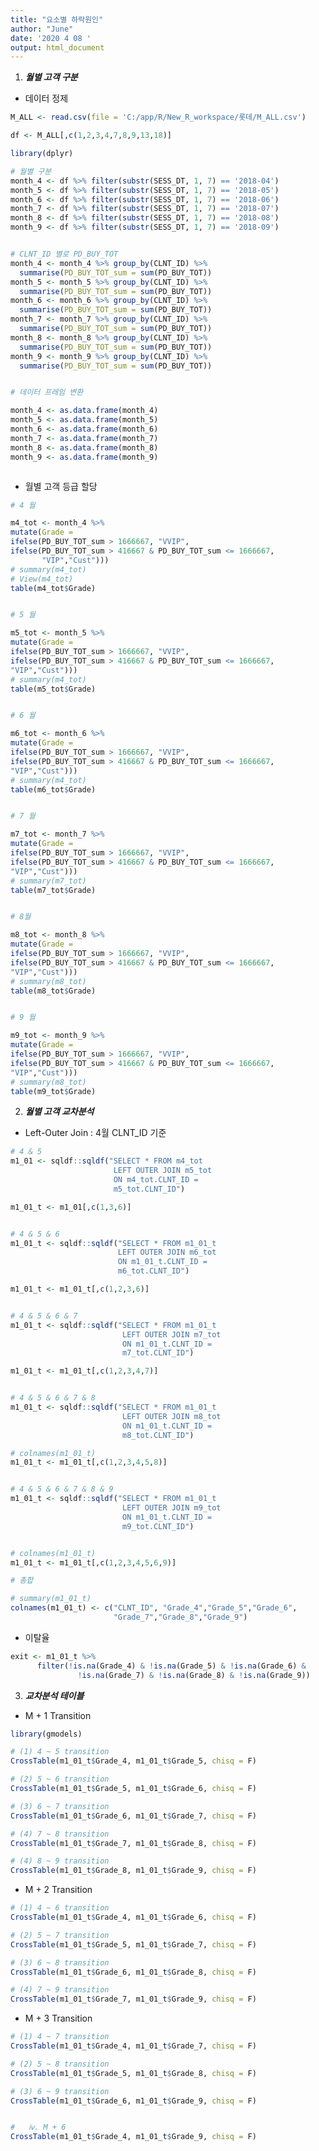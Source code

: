 ---
title: "요소별 하락원인"
author: "June"
date: '2020 4 08 '
output: html_document
---


(@) ***월별 고객 구분***


+ 데이터 정제

```{r code1, include=TRUE, echo=TRUE, message=FALSE, warning=FALSE}

M_ALL <- read.csv(file = 'C:/app/R/New_R_workspace/롯데/M_ALL.csv')

df <- M_ALL[,c(1,2,3,4,7,8,9,13,18)]

library(dplyr)

# 월별 구분
month_4 <- df %>% filter(substr(SESS_DT, 1, 7) == '2018-04')
month_5 <- df %>% filter(substr(SESS_DT, 1, 7) == '2018-05')
month_6 <- df %>% filter(substr(SESS_DT, 1, 7) == '2018-06')
month_7 <- df %>% filter(substr(SESS_DT, 1, 7) == '2018-07')
month_8 <- df %>% filter(substr(SESS_DT, 1, 7) == '2018-08')
month_9 <- df %>% filter(substr(SESS_DT, 1, 7) == '2018-09')


# CLNT_ID 별로 PD_BUY_TOT
month_4 <- month_4 %>% group_by(CLNT_ID) %>% 
  summarise(PD_BUY_TOT_sum = sum(PD_BUY_TOT))
month_5 <- month_5 %>% group_by(CLNT_ID) %>% 
  summarise(PD_BUY_TOT_sum = sum(PD_BUY_TOT))
month_6 <- month_6 %>% group_by(CLNT_ID) %>% 
  summarise(PD_BUY_TOT_sum = sum(PD_BUY_TOT))
month_7 <- month_7 %>% group_by(CLNT_ID) %>% 
  summarise(PD_BUY_TOT_sum = sum(PD_BUY_TOT))
month_8 <- month_8 %>% group_by(CLNT_ID) %>% 
  summarise(PD_BUY_TOT_sum = sum(PD_BUY_TOT))
month_9 <- month_9 %>% group_by(CLNT_ID) %>% 
  summarise(PD_BUY_TOT_sum = sum(PD_BUY_TOT))


# 데이터 프레임 변환

month_4 <- as.data.frame(month_4)
month_5 <- as.data.frame(month_5)
month_6 <- as.data.frame(month_6)
month_7 <- as.data.frame(month_7)
month_8 <- as.data.frame(month_8)
month_9 <- as.data.frame(month_9)



```


+ 월별 고객 등급 할당


```{r code2, include=TRUE, echo=TRUE, message=FALSE, warning=FALSE}

# 4 월 

m4_tot <- month_4 %>%
mutate(Grade =
ifelse(PD_BUY_TOT_sum > 1666667, "VVIP",
ifelse(PD_BUY_TOT_sum > 416667 & PD_BUY_TOT_sum <= 1666667, 
       "VIP","Cust")))
# summary(m4_tot)
# View(m4_tot)
table(m4_tot$Grade)


# 5 월

m5_tot <- month_5 %>%
mutate(Grade =
ifelse(PD_BUY_TOT_sum > 1666667, "VVIP",
ifelse(PD_BUY_TOT_sum > 416667 & PD_BUY_TOT_sum <= 1666667, 
"VIP","Cust")))
# summary(m4_tot)
table(m5_tot$Grade)


# 6 월 

m6_tot <- month_6 %>%
mutate(Grade =
ifelse(PD_BUY_TOT_sum > 1666667, "VVIP",
ifelse(PD_BUY_TOT_sum > 416667 & PD_BUY_TOT_sum <= 1666667, 
"VIP","Cust")))
# summary(m4_tot)
table(m6_tot$Grade)


# 7 월 

m7_tot <- month_7 %>%
mutate(Grade =
ifelse(PD_BUY_TOT_sum > 1666667, "VVIP",
ifelse(PD_BUY_TOT_sum > 416667 & PD_BUY_TOT_sum <= 1666667, 
"VIP","Cust")))
# summary(m7_tot)
table(m7_tot$Grade)


# 8월 

m8_tot <- month_8 %>%
mutate(Grade =
ifelse(PD_BUY_TOT_sum > 1666667, "VVIP",
ifelse(PD_BUY_TOT_sum > 416667 & PD_BUY_TOT_sum <= 1666667, 
"VIP","Cust")))
# summary(m8_tot)
table(m8_tot$Grade)


# 9 월 

m9_tot <- month_9 %>%
mutate(Grade =
ifelse(PD_BUY_TOT_sum > 1666667, "VVIP",
ifelse(PD_BUY_TOT_sum > 416667 & PD_BUY_TOT_sum <= 1666667, 
"VIP","Cust")))
# summary(m8_tot)
table(m9_tot$Grade)

```



(@) ***월별 고객 교차분석***


+ Left-Outer Join : 4월 CLNT_ID 기준

```{r code3, include=TRUE, echo=TRUE, message=FALSE, warning=FALSE}

# 4 & 5
m1_01 <- sqldf::sqldf("SELECT * FROM m4_tot
                       LEFT OUTER JOIN m5_tot
                       ON m4_tot.CLNT_ID =
                       m5_tot.CLNT_ID")

m1_01_t <- m1_01[,c(1,3,6)]


# 4 & 5 & 6
m1_01_t <- sqldf::sqldf("SELECT * FROM m1_01_t
                        LEFT OUTER JOIN m6_tot
                        ON m1_01_t.CLNT_ID =
                        m6_tot.CLNT_ID")

m1_01_t <- m1_01_t[,c(1,2,3,6)]


# 4 & 5 & 6 & 7
m1_01_t <- sqldf::sqldf("SELECT * FROM m1_01_t
                         LEFT OUTER JOIN m7_tot
                         ON m1_01_t.CLNT_ID =
                         m7_tot.CLNT_ID")

m1_01_t <- m1_01_t[,c(1,2,3,4,7)]


# 4 & 5 & 6 & 7 & 8
m1_01_t <- sqldf::sqldf("SELECT * FROM m1_01_t
                         LEFT OUTER JOIN m8_tot
                         ON m1_01_t.CLNT_ID =
                         m8_tot.CLNT_ID")

# colnames(m1_01_t)
m1_01_t <- m1_01_t[,c(1,2,3,4,5,8)]


# 4 & 5 & 6 & 7 & 8 & 9
m1_01_t <- sqldf::sqldf("SELECT * FROM m1_01_t
                         LEFT OUTER JOIN m9_tot
                         ON m1_01_t.CLNT_ID =
                         m9_tot.CLNT_ID")


# colnames(m1_01_t)
m1_01_t <- m1_01_t[,c(1,2,3,4,5,6,9)]

# 총합

# summary(m1_01_t)
colnames(m1_01_t) <- c("CLNT_ID", "Grade_4","Grade_5","Grade_6",
                       "Grade_7","Grade_8","Grade_9")

```


+ 이탈율

```{r code4, include=TRUE, echo=TRUE, message=FALSE, warning=FALSE}

exit <- m1_01_t %>% 
      filter(!is.na(Grade_4) & !is.na(Grade_5) & !is.na(Grade_6) &
               !is.na(Grade_7) & !is.na(Grade_8) & !is.na(Grade_9)) 

```



(@) ***교차분석 테이블***

+ M + 1 Transition

```{r code5, include=TRUE, echo=TRUE, message=FALSE, warning=FALSE}
library(gmodels)

# (1) 4 ~ 5 transition
CrossTable(m1_01_t$Grade_4, m1_01_t$Grade_5, chisq = F)

# (2) 5 ~ 6 transition
CrossTable(m1_01_t$Grade_5, m1_01_t$Grade_6, chisq = F)

# (3) 6 ~ 7 transition
CrossTable(m1_01_t$Grade_6, m1_01_t$Grade_7, chisq = F)

# (4) 7 ~ 8 transition
CrossTable(m1_01_t$Grade_7, m1_01_t$Grade_8, chisq = F)

# (4) 8 ~ 9 transition
CrossTable(m1_01_t$Grade_8, m1_01_t$Grade_9, chisq = F)

```


+ M + 2 Transition

```{r code6, include=TRUE, echo=TRUE, message=FALSE, warning=FALSE}

# (1) 4 ~ 6 transition
CrossTable(m1_01_t$Grade_4, m1_01_t$Grade_6, chisq = F)

# (2) 5 ~ 7 transition
CrossTable(m1_01_t$Grade_5, m1_01_t$Grade_7, chisq = F)

# (3) 6 ~ 8 transition
CrossTable(m1_01_t$Grade_6, m1_01_t$Grade_8, chisq = F)

# (4) 7 ~ 9 transition
CrossTable(m1_01_t$Grade_7, m1_01_t$Grade_9, chisq = F)

```


+ M + 3 Transition

```{r code7, include=TRUE, echo=TRUE, message=FALSE, warning=FALSE}

# (1) 4 ~ 7 transition
CrossTable(m1_01_t$Grade_4, m1_01_t$Grade_7, chisq = F)

# (2) 5 ~ 8 transition
CrossTable(m1_01_t$Grade_5, m1_01_t$Grade_8, chisq = F)

# (3) 6 ~ 9 transition
CrossTable(m1_01_t$Grade_6, m1_01_t$Grade_9, chisq = F)


#   ⅳ. M + 6
CrossTable(m1_01_t$Grade_4, m1_01_t$Grade_9, chisq = F)

```






















